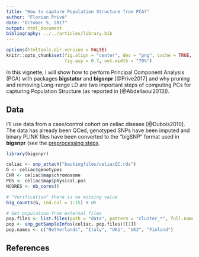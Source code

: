 ```yaml
---
title: "How to capture Population Structure from PCA?"
author: "Florian Privé"
date: "October 5, 2017"
output: html_document
bibliography: ../../articles/library.bib
---
```


```r
options(htmltools.dir.version = FALSE)
knitr::opts_chunk$set(fig.align = "center", dev = "png", cache = TRUE,
                      fig.asp = 0.7, out.width = "70%")
```

In this vignette, I will show how to perform Principal Component Analysis (PCA) with packages **bigstatsr** and **bigsnpr** [@Prive2017] and why pruning and removing Long-range LD are two important steps of computing PCs for capturing Population Structure (as reported in [@Abdellaoui2013]).

## Data

I'll use data from a case/control cohort on celiac disease [@Dubois2010]. The data has already been QCed, genotyped SNPs have been imputed and binary PLINK files have been converted to the "bigSNP" format used in **bigsnpr** (see the [preprocessing steps](https://www.biorxiv.org/content/biorxiv/suppl/2017/09/19/190926.DC1/190926-1.html).

```r
library(bigsnpr)

celiac <- snp_attach("backingfiles/celiacQC.rds")
G <- celiac$genotypes
CHR <- celiac$map$chromosome
POS <- celiac$map$physical.pos
NCORES <- nb_cores()

# "Verification" there is no missing value
big_counts(G, ind.col = 1:15) # OK

# Get population from external files
pop.files <- list.files(path = "data", pattern = "cluster_*", full.names = TRUE)
pop <- snp_getSampleInfos(celiac, pop.files)[[1]]
pop.names <- c("Netherlands", "Italy", "UK1", "UK2", "Finland")
```



## References
